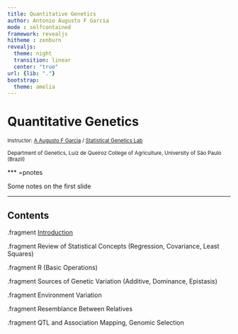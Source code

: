 ```yaml
---
title: Quantitative Genetics
author: Antonio Augusto F Garcia
mode : selfcontained
framework: revealjs
hitheme : zenburn
revealjs:
  theme: night
  transition: linear
  center: "true"
url: {lib: "."}
bootstrap:
  theme: amelia
---
```


# Quantitative Genetics

<small>
Instructor: [A Augusto F Garcia](http://about.me/augusto.garcia)
/ [Statistical Genetics Lab](http://statgen.esalq.usp.br) </small>

<small>Department of Genetics, Luiz de Queiroz College of Agriculture,
University of São Paulo (Brazil)</small>

<script src="http://ajax.googleapis.com/ajax/libs/jquery/1.9.1/jquery.min.js"></script>

*** =pnotes

Some notes on the first slide

---

## Contents

.fragment [Introduction](https://augusto-garcia.github.io/QuantGen-Intro/#/slide-1)

.fragment Review of Statistical Concepts (Regression, Covariance, Least Squares)

.fragment R (Basic Operations)

.fragment Sources of Genetic Variation (Additive, Dominance, Epistasis)

.fragment Environment Variation

.fragment Resemblance Between Relatives

.fragment QTL and Association Mapping, Genomic Selection

